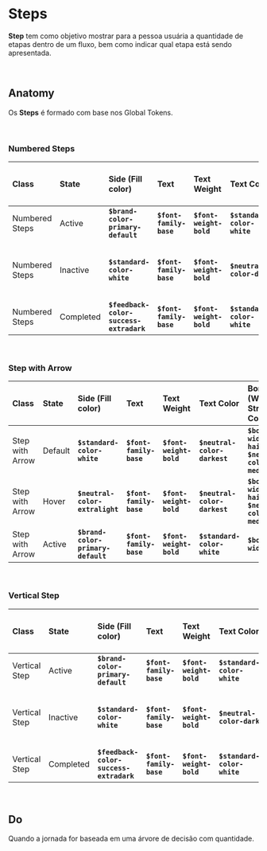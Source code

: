 # **Steps**

**Step** tem como objetivo mostrar para a pessoa usuária a quantidade de etapas dentro de um fluxo, bem como indicar qual etapa está sendo apresentada.

<br />

## Anatomy

Os **Steps** é formado com base nos Global Tokens.

<br />

### Numbered Steps

| Class          | State     | Side (Fill color)                       | Text                    | Text Weight             | Text Color                  | Icon Color                  | Border (Weight / Stroke Color)                              | Exemplo   |
| :------------- | :-------- | :-------------------------------------- | :---------------------- | :---------------------- | :-------------------------- | :-------------------------- | :---------------------------------------------------------- | :-------- |
| Numbered Steps | Active    | **`$brand-color-primary-default`**      | **`$font-family-base`** | **`$font-weight-bold`** | **`$standard-color-white`** | **`$standard-color-white`** | **`$border-width-none`**                                    | _[embed]_ |
| Numbered Steps | Inactive  | **`$standard-color-white`**             | **`$font-family-base`** | **`$font-weight-bold`** | **`$neutral-color-dark`**   | **`$neutral-color-dark`**   | **`$border-width-thin`** **`$brand-color-primary-default`** | _[embed]_ |
| Numbered Steps | Completed | **`$feedback-color-success-extradark`** | **`$font-family-base`** | **`$font-weight-bold`** | **`$standard-color-white`** | **`$standard-color-white`** | **`$border-width-none`**                                    | _[embed]_ |

<br />

### Step with Arrow

| Class           | State   | Side (Fill color)                  | Text                    | Text Weight             | Text Color                   | Border (Weight / Stroke Color)                               | Exemplo   |
| :-------------- | :------ | :--------------------------------- | :---------------------- | :---------------------- | :--------------------------- | :----------------------------------------------------------- | :-------- |
| Step with Arrow | Default | **`$standard-color-white`**        | **`$font-family-base`** | **`$font-weight-bold`** | **`$neutral-color-darkest`** | **`$border-width-hairline`** **`$neutral-color-mediumdark`** | _[embed]_ |
| Step with Arrow | Hover   | **`$neutral-color-extralight`**    | **`$font-family-base`** | **`$font-weight-bold`** | **`$neutral-color-darkest`** | **`$border-width-hairline`** **`$neutral-color-mediumdark`** | _[embed]_ |
| Step with Arrow | Active  | **`$brand-color-primary-default`** | **`$font-family-base`** | **`$font-weight-bold`** | **`$standard-color-white`**  | **`$border-width-none`**                                     | _[embed]_ |

<br />

### Vertical Step

| Class         | State     | Side (Fill color)                       | Text                    | Text Weight             | Text Color                  | Icon Color                  | Border (Weight / Stroke Color)                              | Exemplo   |
| :------------ | :-------- | :-------------------------------------- | :---------------------- | :---------------------- | :-------------------------- | :-------------------------- | :---------------------------------------------------------- | :-------- |
| Vertical Step | Active    | **`$brand-color-primary-default`**      | **`$font-family-base`** | **`$font-weight-bold`** | **`$standard-color-white`** | **`$standard-color-white`** | **`$border-width-none`**                                    | _[embed]_ |
| Vertical Step | Inactive  | **`$standard-color-white`**             | **`$font-family-base`** | **`$font-weight-bold`** | **`$neutral-color-dark`**   | **`$neutral-color-dark`**   | **`$border-width-thin`** **`$brand-color-primary-default`** | _[embed]_ |
| Vertical Step | Completed | **`$feedback-color-success-extradark`** | **`$font-family-base`** | **`$font-weight-bold`** | **`$standard-color-white`** | **`$standard-color-white`** | **`$border-width-none`**                                    | _[embed]_ |

<br />

## Do

Quando a jornada for baseada em uma árvore de decisão com quantidade.
